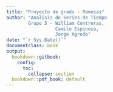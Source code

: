 ```yaml
---
title: "Proyecto de grado - Remesas"
author: "Analisis de Series de Tiempo 
        Grupo 5 - William Contreras, 
                  Camilo Espinoza, 
                  Jorge Agredo"
date: "`r Sys.Date()`"
documentclass: book
output:
  bookdown::gitbook:
    config:
      toc:
        collapse: section
  bookdown::pdf_book: default
---
```


